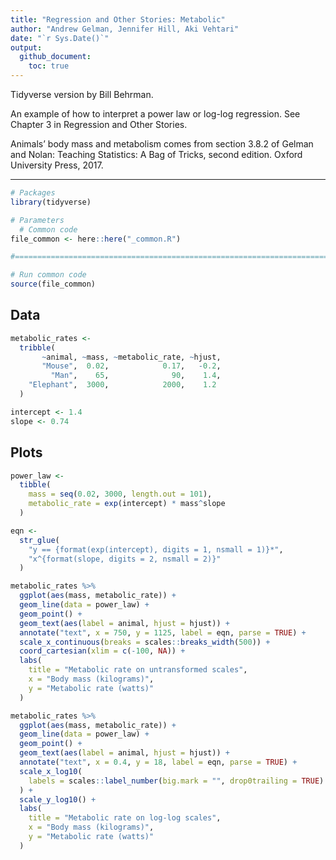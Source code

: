 ```yaml
---
title: "Regression and Other Stories: Metabolic"
author: "Andrew Gelman, Jennifer Hill, Aki Vehtari"
date: "`r Sys.Date()`"
output:
  github_document:
    toc: true
---
```

Tidyverse version by Bill Behrman.

An example of how to interpret a power law or log-log
regression. See Chapter 3 in Regression and Other Stories.

Animals' body mass and metabolism comes from section 3.8.2 of
Gelman and Nolan: Teaching Statistics: A Bag of Tricks, second
edition. Oxford University Press, 2017.

-------------

```r
# Packages
library(tidyverse)

# Parameters
  # Common code
file_common <- here::here("_common.R")

#===============================================================================

# Run common code
source(file_common)
```

## Data

```r
metabolic_rates <- 
  tribble(
       ~animal, ~mass, ~metabolic_rate, ~hjust,
       "Mouse",  0.02,            0.17,   -0.2,
         "Man",    65,              90,    1.4,
    "Elephant",  3000,            2000,    1.2
  )

intercept <- 1.4
slope <- 0.74
```

## Plots

```r
power_law <- 
  tibble(
    mass = seq(0.02, 3000, length.out = 101),
    metabolic_rate = exp(intercept) * mass^slope
  )

eqn <- 
  str_glue(
    "y == {format(exp(intercept), digits = 1, nsmall = 1)}*",
    "x^{format(slope, digits = 2, nsmall = 2)}"
  )

```

```r
metabolic_rates %>% 
  ggplot(aes(mass, metabolic_rate)) +
  geom_line(data = power_law) +
  geom_point() +
  geom_text(aes(label = animal, hjust = hjust)) +
  annotate("text", x = 750, y = 1125, label = eqn, parse = TRUE) +
  scale_x_continuous(breaks = scales::breaks_width(500)) +
  coord_cartesian(xlim = c(-100, NA)) +
  labs(
    title = "Metabolic rate on untransformed scales",
    x = "Body mass (kilograms)",
    y = "Metabolic rate (watts)"
  )
```

```r
metabolic_rates %>% 
  ggplot(aes(mass, metabolic_rate)) +
  geom_line(data = power_law) +
  geom_point() +
  geom_text(aes(label = animal, hjust = hjust)) +
  annotate("text", x = 0.4, y = 18, label = eqn, parse = TRUE) +
  scale_x_log10(
    labels = scales::label_number(big.mark = "", drop0trailing = TRUE)
  ) +
  scale_y_log10() +
  labs(
    title = "Metabolic rate on log-log scales",
    x = "Body mass (kilograms)",
    y = "Metabolic rate (watts)"
  )
```

